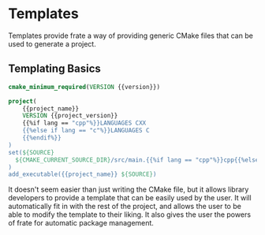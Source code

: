 # Templates 

Templates provide frate a way of providing generic CMake
files that can be used to generate a project.


## Templating Basics

```cmake
cmake_minimum_required(VERSION {{version}})

project(
    {{project_name}}
    VERSION {{project_version}}
    {{%if lang == "cpp"%}}LANGUAGES CXX
    {{%else if lang == "c"%}}LANGUAGES C
    {{%endif%}}
)
set(${SOURCE}
  ${CMAKE_CURRENT_SOURCE_DIR}/src/main.{{%if lang == "cpp"%}}cpp{{%else if lang == "c"%}}c{{%endif%}
)
add_executable({{project_name}} ${SOURCE})
```

It doesn't seem easier than just writing the CMake file, but
it allows library developers to provide a template that can
be easily used by the user. It will automatically fit in with
the rest of the project, and allows the user to be able to modify the template to their liking.
It also gives the user the powers of frate for automatic package management.

